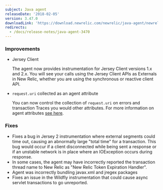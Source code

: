 ```yaml
---
subject: Java agent
releaseDate: '2018-02-05'
version: 3.47.0
downloadLink: 'https://download.newrelic.com/newrelic/java-agent/newrelic-agent/3.47.0/'
redirects:
  - /docs/release-notes/java-agent-3470
---
```


### Improvements

* Jersey Client

  The agent now provides instrumentation for Jersey Client versions 1.x and 2.x. You will see your calls using the Jersey Client APIs as Externals in New Relic, whether you are using the synchronous or reactive client API.
* `request.uri` collected as an agent attribute

  You can now control the collection of `request.uri` on errors and transaction Traces you would other attributes. For more information on agent attributes [see here](https://docs.newrelic.com/docs/agents/manage-apm-agents/agent-data/agent-attributes).

### Fixes

* Fixes a bug in Jersey 2 instrumentation where external segments could time out, causing an abnormally large "total time" for a transaction. This bug would occur if a client disconnected while being sent a response or if an unstable network is in place where an IOException occurs during response.
* In some cases, the agent may have incorrectly reported the transaction thread name to New Relic as "New Relic Token Expiration Handler".
* Agent was incorrectly bundling javax.xml and jregex packages
* Fixes an issue in the Wildfly instrumentation that could cause async servlet transactions to go unreported.
